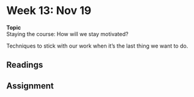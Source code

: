 # Week 13: Nov 19

<div class="boxed" id="center">
**Topic**  
Staying the course: How will we stay motivated?</div>

Techniques to stick with our work when it's the last thing we want to do.

## Readings

## Assignment

